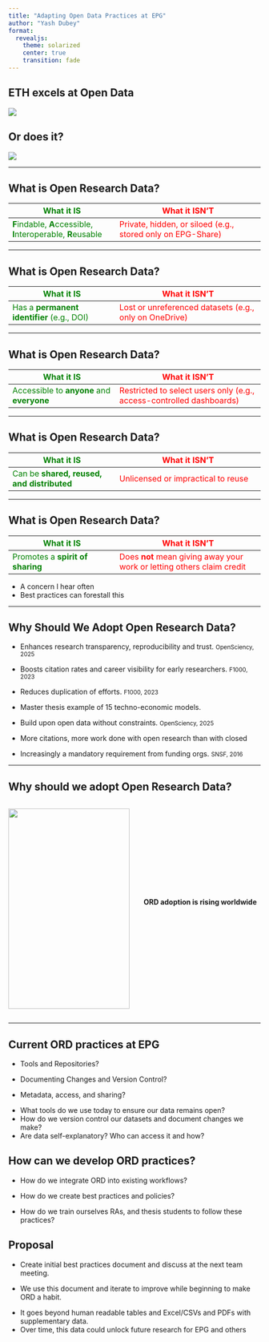 ```yaml
---
title: "Adapting Open Data Practices at EPG"
author: "Yash Dubey"
format: 
  revealjs:
    theme: solarized
    center: true
    transition: fade
---
```

## ETH excels at Open Data
![](eth_article.png)

## Or does it? 
![](eth_article_2.png)

---

## What is Open Research Data?
| <span style="color:green">What it IS</span> | <span style="color:red">What it ISN'T</span> |
|------------|----------------|
| <span style="color:green">**F**indable, **A**ccessible, **I**nteroperable, **R**eusable</span> | <span style="color:red">Private, hidden, or siloed (e.g., stored only on EPG-Share)</span> |

---

## What is Open Research Data?
| <span style="color:green">What it IS</span> | <span style="color:red">What it ISN'T</span> |
|------------|----------------|
| <span style="color:green">Has a **permanent identifier** (e.g., DOI)</span> | <span style="color:red">Lost or unreferenced datasets (e.g., only on OneDrive)</span> |

---

## What is Open Research Data?
| <span style="color:green">What it IS</span> | <span style="color:red">What it ISN'T</span> |
|------------|----------------|
| <span style="color:green">Accessible to **anyone** and **everyone**</span> | <span style="color:red">Restricted to select users only (e.g., access-controlled dashboards)</span> |

---

## What is Open Research Data?
| <span style="color:green">What it IS</span> | <span style="color:red">What it ISN'T</span> |
|------------|----------------|
| <span style="color:green">Can be **shared, reused, and distributed**</span> | <span style="color:red">Unlicensed or impractical to reuse</span> |

---

## What is Open Research Data?
| <span style="color:green">What it IS</span> | <span style="color:red">What it ISN'T</span> |
|------------|----------------|
| <span style="color:green">Promotes a **spirit of sharing**</span> | <span style="color:red">Does **not** mean giving away your work or letting others claim credit</span> |

::: {.notes}
- A concern I hear often
- Best practices can forestall this
:::

---

## Why Should We Adopt Open Research Data?

::: {.fragment}
- Enhances research transparency, reproducibility and trust.
  <small>OpenSciency, 2025</small>
:::

::: {.fragment}
- Boosts citation rates and career visibility for early researchers.
  <small>F1000, 2023</small>
:::

::: {.fragment}
- Reduces duplication of efforts.
  <small>F1000, 2023</small>
:::

::: {.notes}
- Master thesis example of 15 techno-economic models.
:::

::: {.fragment}
- Build upon open data without constraints.
  <small>OpenSciency, 2025</small>
:::

::: {.notes}
- More citations, more work done with open research than with closed
:::

::: {.fragment}
- Increasingly a mandatory requirement from funding orgs. 
  <small>SNSF, 2016</small>
:::

---

## Why should we adopt Open Research Data?

::: {.columns}

::: {.column width="50%"}
![](ord_trend.png){width=100% height=400px}
:::

::: {.column width="50%"}
<div style="display: flex; align-items: center; justify-content: center; height: 400px;">
**ORD adoption is rising worldwide**
</div>
:::
:::

---

## Current ORD practices at EPG

::: {.fragment}
- Tools and Repositories? 
:::

::: {.fragment}
- Documenting Changes and Version Control?
:::

::: {.fragment}
- Metadata, access, and sharing?
:::

::: {.notes}
- What tools do we use today to ensure our data remains open?
- How do we version control our datasets and document changes we make?
- Are data self-explanatory? Who can access it and how?
:::

## How can we develop ORD practices?


::: {.fragment}
- How do we integrate ORD into existing workflows?
::: 

::: {.fragment}
- How do we create best practices and policies? 
::: 

::: {.fragment}
- How do we train ourselves RAs, and thesis students to follow these practices? 
::: 

## Proposal

::: {.fragment}
- Create initial best practices document and discuss at the next team meeting.
:::

::: {.fragment}
- We use this document and iterate to improve while beginning to make ORD a habit.
:::

::: {.notes}
- It goes beyond human readable tables and Excel/CSVs and PDFs with supplementary data. 
- Over time, this data could unlock future research for EPG and others
:::
